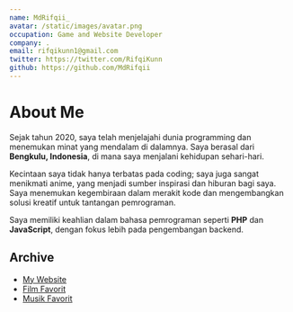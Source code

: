 ```yaml
---
name: MdRifqii_
avatar: /static/images/avatar.png
occupation: Game and Website Developer
company: .
email: rifqikunn1@gmail.com
twitter: https://twitter.com/RifqiKunn
github: https://github.com/MdRifqii
---
```


# About Me

Sejak tahun 2020, saya telah menjelajahi dunia programming dan menemukan minat yang mendalam di dalamnya. Saya berasal dari **Bengkulu, Indonesia**, di mana saya menjalani kehidupan sehari-hari.

Kecintaan saya tidak hanya terbatas pada coding; saya juga sangat menikmati anime, yang menjadi sumber inspirasi dan hiburan bagi saya. Saya menemukan kegembiraan dalam merakit kode dan mengembangkan solusi kreatif untuk tantangan pemrograman.

Saya memiliki keahlian dalam bahasa pemrograman seperti **PHP** dan **JavaScript**, dengan fokus lebih pada pengembangan backend.

## Archive

- [My Website](/)
- [Film Favorit](https://www.imdb.com/list/ls068935667/)
- [Musik Favorit](https://open.spotify.com/playlist/5U8i5FuERJAtqmfscetXcA?si=f2e73699d7da4c14)
